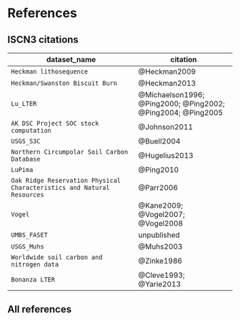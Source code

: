 # References

## ISCN3 citations

dataset_name | citation
-------------|----------
`Heckman lithosequence` | @Heckman2009
`Heckman/Swanston Biscuit Burn` | @Heckman2013
`Lu_LTER` | @Michaelson1996; @Ping2000; @Ping2002; @Ping2004; @Ping2005
`AK DSC Project SOC stock computation` | @Johnson2011
`USGS_S3C` | @Buell2004
`Northern Circumpolar Soil Carbon Database` | @Hugelius2013
`LuPima` | @Ping2010
`Oak Ridge Reservation Physical Characteristics and Natural Resources` | @Parr2006
`Vogel` |  @Kane2009; @Vogel2007; @Vogel2008
`UMBS_FASET` | unpublished
`USGS_Muhs` | @Muhs2003
`Worldwide soil carbon and nitrogen data` | @Zinke1986
`Bonanza LTER` | @Cleve1993; @Yarie2013

## All references